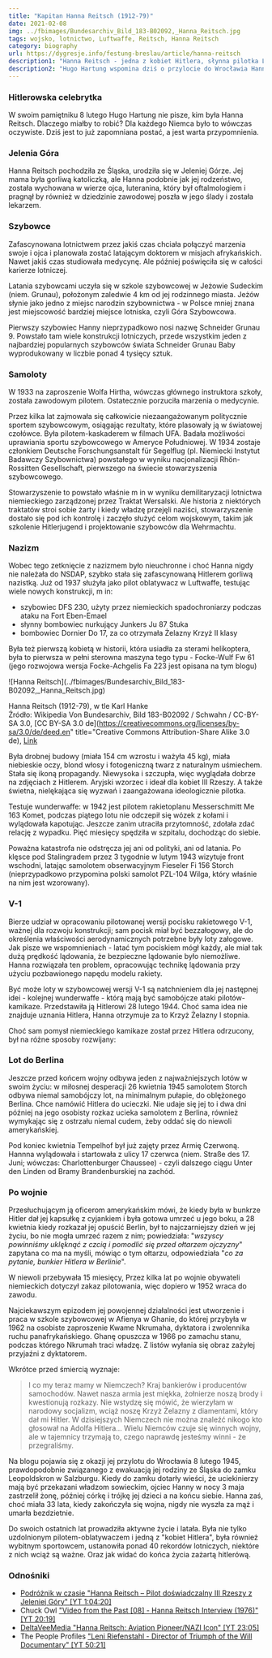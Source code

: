 ```yaml
---
title: "Kapitan Hanna Reitsch (1912-79)"
date: 2021-02-08
img: ../fbimages/Bundesarchiv_Bild_183-B02092,_Hanna_Reitsch.jpg
tags: wojsko, lotnictwo, Luftwaffe, Reitsch, Hanna Reitsch
category: biography
url: https://dygresje.info/festung-breslau/article/hanna-reitsch
description1: "Hanna Reitsch - jedna z kobiet Hitlera, słynna pilotka Luftwaffe, medialna ikona nazistowskiej propagandy, hitlerówa do końca. Pochodziła z Jeleniej Góry, do Wrocławia przyleciała po raz ostatni 8 lutego 1945."
description2: "Hugo Hartung wspomina dziś o przylocie do Wrocławia Hanny Reitsch. Dlaczego wzmianka o niej wydaje mu się tak oczywista, że nawet nie wyjaśnia kim jest? W hitlerowskich Niemczech każdy ją znał."
---
```


<DolnySlask />
<ArmiaNiemiecka />

### Hitlerowska celebrytka

W swoim pamiętniku 8 lutego Hugo Hartung nie pisze, kim była Hanna Reitsch. Dlaczego miałby to robić? Dla każdego Niemca było to wówczas oczywiste. Dziś jest to już zapomniana postać, a jest warta przypomnienia.

### Jelenia Góra

Hanna Reitsch pochodziła ze Śląska, urodziła się w Jeleniej Górze. Jej mama była gorliwą katoliczką, ale Hanna podobnie jak jej rodzeństwo, została wychowana w wierze ojca, luteranina, który był oftalmologiem i pragnął by również w dziedzinie zawodowej poszła w jego ślady i została lekarzem.

### Szybowce

Zafascynowana lotnictwem przez jakiś czas chciała połączyć marzenia swoje i ojca i planowała zostać latającym doktorem w misjach afrykańskich. Nawet jakiś czas studiowała medycynę. Ale później poświęciła się w całości karierze lotniczej.

Latania szybowcami uczyła się w szkole szybowcowej w Jeżowie Sudeckim (niem. Grunau), położonym zaledwie 4 km od jej rodzinnego miasta. Jeżów słynie jako jedno z miejsc narodzin szybownictwa - w Polsce mniej znana jest miejscowość bardziej miejsce lotniska, czyli Góra Szybowcowa.

Pierwszy szybowiec Hanny nieprzypadkowo nosi nazwę Schneider Grunau 9. Powstało tam wiele konstrukcji lotniczych, przede wszystkim jeden z najbardziej popularnych szybowców świata Schneider Grunau Baby wyprodukowany w liczbie ponad 4 tysięcy sztuk.

### Samoloty

W 1933 na zaproszenie Wolfa Hirtha, wówczas głównego instruktora szkoły, została zawodowym pilotem. Ostatecznie porzuciła marzenia o medycynie.

Przez kilka lat zajmowała się całkowicie niezaangażowanym politycznie sportem szybowcowym, osiągając rezultaty, które plasowały ją w światowej czołówce. Była pilotem-kaskaderem w filmach UFA. Badała możliwości uprawiania sportu szybowcowego w Ameryce Południowej. W 1934 zostaje członkiem Deutsche Forschungsanstalt für Segelflug (pl. Niemiecki Instytut Badawczy Szybownictwa) powstałego w wyniku nacjonalizacji Rhön-Rossitten Gesellschaft, pierwszego na świecie stowarzyszenia szybowcowego.

Stowarzyszenie to powstało właśnie m in w wyniku demilitaryzacji lotnictwa niemieckiego zarządzonej przez Traktat Wersalski. Ale historia z niektórych traktatów stroi sobie żarty i kiedy władzę przejęli naziści, stowarzyszenie dostało się pod ich kontrolę i zaczęło służyć celom wojskowym, takim jak szkolenie Hitlerjugend i projektowanie szybowców dla Wehrmachtu.

### Nazizm

Wobec tego zetknięcie z nazizmem było nieuchronne i choć Hanna nigdy nie należała do NSDAP, szybko stała się zafascynowaną Hitlerem gorliwą nazistką. Już od 1937 służyła jako pilot oblatywacz w Luftwaffe, testując wiele nowych konstrukcji, m in:

- szybowiec DFS 230, użyty przez niemieckich spadochroniarzy podczas ataku na Fort Eben-Emael
- słynny bombowiec nurkujący Junkers Ju 87 Stuka
- bombowiec Dornier Do 17, za co otrzymała Żelazny Krzyż II klasy

Była też pierwszą kobietą w historii, która usiadła za sterami helikoptera, była to pierwsza w pełni sterowna maszyna tego typu - Focke-Wulf Fw 61 (jego rozwojowa wersja Focke-Achgelis Fa 223 jest opisana na tym blogu)

<BoxImageWrapper>
![Hanna Reitsch](../fbimages/Bundesarchiv_Bild_183-B02092,_Hanna_Reitsch.jpg)

Hanna Reitsch (1912-79), w tle Karl Hanke<br />
Źródło: Wikipedia Von Bundesarchiv, Bild 183-B02092 / Schwahn / CC-BY-SA 3.0, [CC BY-SA 3.0 de](https://creativecommons.org/licenses/by-sa/3.0/de/deed.en" title="Creative Commons Attribution-Share Alike 3.0 de), [Link](https://commons.wikimedia.org/w/index.php?curid=5432223)
</BoxImageWrapper>

Była drobnej budowy (miała 154 cm wzrostu i ważyła 45 kg), miała niebieskie oczy, blond włosy i fotogeniczną twarz z naturalnym uśmiechem. Stała się ikoną propagandy. Niewysoka i szczupła, więc wyglądała dobrze na zdjęciach z Hitlerem. Aryjski wzorzec i ideał dla kobiet III Rzeszy. A także świetna, nielękająca się wyzwań i zaangażowana ideologicznie pilotka.

Testuje wunderwaffe: w 1942 jest pilotem rakietoplanu Messerschmitt Me 163 Komet, podczas piątego lotu nie odczepił się wózek z kołami i wylądowała kapotując. Jeszcze zanim utraciła przytomność, zdołała zdać relację z wypadku. Pięć miesięcy spędziła w szpitalu, dochodząc do siebie.

Poważna katastrofa nie odstręcza jej ani od polityki, ani od latania. Po klęsce pod Stalingradem przez 3 tygodnie w lutym 1943 wizytuje front wschodni, latając samolotem obserwacyjnym Fieseler Fi 156 Storch (nieprzypadkowo przypomina polski samolot PZL-104 Wilga, który właśnie na nim jest wzorowany).

### V-1

Bierze udział w opracowaniu pilotowanej wersji pocisku rakietowego V-1, ważnej dla rozwoju konstrukcji; sam pocisk miał być bezzałogowy, ale do określenia właściwości aerodynamicznych potrzebne były loty załogowe. Jak pisze we wspomnieniach - latać tym pociskiem mógł każdy, ale miał tak dużą prędkość lądowania, że bezpieczne lądowanie było niemożliwe. Hanna rozwiązała ten problem, opracowując technikę lądowania przy użyciu pozbawionego napędu modelu rakiety.

Być może loty w szybowcowej wersji V-1 są natchnieniem dla jej następnej idei - kolejnej wunderwaffe - którą mają być samobójcze ataki pilotów-kamikaze. Przedstawiła ją Hitlerowi 28 lutego 1944. Choć sama idea nie znajduje uznania Hitlera, Hanna otrzymuje za to Krzyż Żelazny I stopnia.

Choć sam pomysł niemieckiego kamikaze został przez Hitlera odrzucony, był na różne sposoby rozwijany:

<SeeAlso txt="Wunderwaffe" url="/festung-breslau/article/wunderwaffe" />

### Lot do Berlina

Jeszcze przed końcem wojny odbywa jeden z najważniejszych lotów w swoim życiu: w miłosnej desperacji 26 kwietnia 1945 samolotem Storch odbywa niemal samobójczy lot, na minimalnym pułapie, do oblężonego Berlina. Chce namówić Hitlera do ucieczki. Nie udaje się jej to i dwa dni później na jego osobisty rozkaz ucieka samolotem z Berlina, również wymykając się z ostrzału niemal cudem, żeby oddać się do niewoli amerykańskiej.

Pod koniec kwietnia Tempelhof był już zajęty przez Armię Czerwoną. Hannna wylądowała i startowała z ulicy 17 czerwca (niem. Straße des 17. Juni; wówczas: Charlottenburger Chaussee) - czyli dalszego ciągu Unter den Linden od Bramy Brandenburskiej na zachód.

### Po wojnie

Przesłuchującym ją oficerom amerykańskim mówi, że kiedy była w bunkrze Hitler dał jej kapsułkę z cyjankiem i była gotowa umrzeć u jego boku, a 28 kwietnia kiedy rozkazał jej opuścić Berlin, był to najczarniejszy dzień w jej życiu, bo nie mogła umrzeć razem z nim; powiedziała: "*wszyscy powinniśmy uklęknąć z czcią i pomodlić się przed ołtarzem ojczyzny*" zapytana co ma na myśli, mówiąc o tym ołtarzu, odpowiedziała "*co za pytanie, bunkier Hitlera w Berlinie*".

W niewoli przebywała 15 miesięcy, Przez kilka lat po wojnie obywateli niemieckich dotyczył zakaz pilotowania, więc dopiero w 1952 wraca do zawodu.

Najciekawszym epizodem jej powojennej działalności jest utworzenie i praca w szkole szybowcowej w Afienya w Ghanie, do której przybyła w 1962 na osobiste zaproszenie Kwame Nkrumaha, dyktatora i zwolennika ruchu panafrykańskiego. Ghanę opuszcza w 1966 po zamachu stanu, podczas którego Nkrumah traci władzę. Z listów wyłania się obraz zażyłej przyjaźni z dyktatorem.

Wkrótce przed śmiercią wyznaje:
>I co my teraz mamy w Niemczech? Kraj bankierów i producentów samochodów. Nawet nasza armia jest miękka, żołnierze noszą brody i kwestionują rozkazy. Nie wstydzę się mówić, że wierzyłam w narodowy socjalizm, wciąż noszę Krzyż Żelazny z diamentami, który dał mi Hitler. W dzisiejszych Niemczech nie można znaleźć nikogo kto głosował na Adolfa Hitlera... Wielu Niemców czuje się winnych wojny, ale w tajemnicy trzymają to, czego naprawdę jesteśmy winni - że przegraliśmy.

Na blogu pojawia się z okazji jej przylotu do Wrocławia 8 lutego 1945, prawdopodobnie związanego z ewakuacją jej rodziny ze Śląska do zamku Leopoldskron w Salzburgu. Kiedy do zamku dotarły wieści, że uciekinierzy mają być przekazani władzom sowieckim, ojciec Hanny w nocy 3 maja zastrzelił żonę, później córkę i trójkę jej dzieci a na końcu siebie. Hanna zaś, choć miała 33 lata, kiedy zakończyła się wojna, nigdy nie wyszła za mąż i umarła bezdzietnie.

Do swoich ostatnich lat prowadziła aktywne życie i latała. Była nie tylko uzdolnionym pilotem-oblatywaczem i jedną z "kobiet Hitlera", była również wybitnym sportowcem, ustanowiła ponad 40 rekordów lotniczych, niektóre z nich wciąż są ważne. Oraz jak widać do końca życia zażartą hitlerówą.

### Odnośniki

- [Podróżnik w czasie "Hanna Reitsch – Pilot doświadczalny III Rzeszy z Jeleniej Góry" [YT 1:04:20]](https://www.youtube.com/watch?v=d69Z6KtBx_k)
- Chuck Owl ["Video from the Past [08] - Hanna Reitsch Interview (1976)" [YT 20:19]](https://www.youtube.com/watch?v=23Gw6TyzMBo)
- [DeltaVeeMedia "Hanna Reitsch: Aviation Pioneer/NAZI Icon" [YT 23:05]](https://www.youtube.com/watch?v=3It04_TIMtc)
- The People Profiles ["Leni Riefenstahl - Director of Triumph of the Will Documentary" [YT 50:21]](https://www.youtube.com/watch?v=adyrmo4dh0g)

